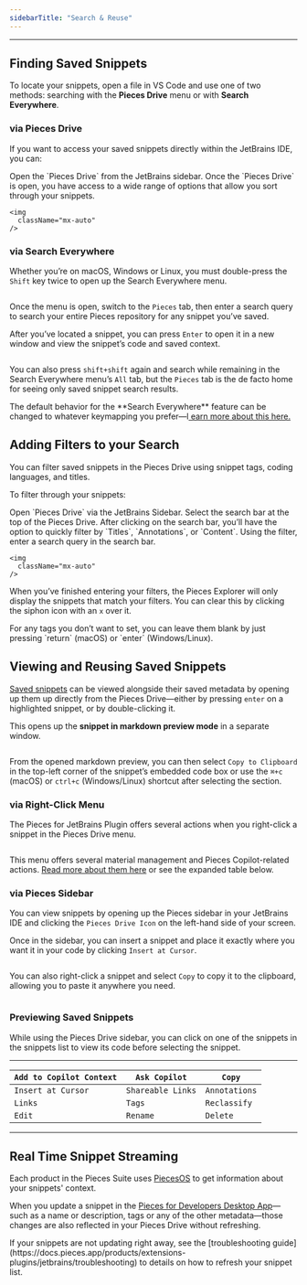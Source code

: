 ```yaml
---
sidebarTitle: "Search & Reuse"
---
```


---

## Finding Saved Snippets

To locate your snippets, open a file in VS Code and use one of two methods: searching with the **Pieces Drive** menu or with **Search Everywhere**.

### via Pieces Drive

If you want to access your saved snippets directly within the JetBrains IDE, you can:

<Steps>
  <Step title="Locate Pieces Drive">
    Open the `Pieces Drive` from the JetBrains sidebar.
  </Step>
  <Step title="Filter, Search, and Explore">
    Once the `Pieces Drive` is open, you have access to a wide range of options that allow you sort through your snippets.

    <img
      className="mx-auto"
    />
  </Step>
</Steps>

### via Search Everywhere

Whether you’re on macOS, Windows or Linux, you must double-press the `Shift` key twice to open up the Search Everywhere menu.

<img
  className="mx-auto"
/>

Once the menu is open, switch to the `Pieces` tab, then enter a search query to search your entire Pieces repository for any snippet you’ve saved.

After you’ve located a snippet, you can press `Enter` to open it in a new window and view the snippet’s code and saved context.

<img
  className="mx-auto"
/>

You can also press `shift+shift` again and search while remaining in the Search Everywhere menu’s `All` tab, but the `Pieces` tab is the de facto home for seeing only saved snippet search results.

<info>
  The default behavior for the **Search Everywhere** feature can be changed to whatever keymapping you prefer—l<a target="_blank" href="https://docs.pieces.app/products/extensions-plugins/jetbrains/commands">
  earn more about this here.</a>
</info>

## Adding Filters to your Search

You can filter saved snippets in the Pieces Drive using snippet tags, coding languages, and titles.

To filter through your snippets:

<Steps>
  <Step title="Open Pieces Drive">
    Open `Pieces Drive` via the JetBrains Sidebar.
  </Step>
  <Step title="Select the Search Bar">
    Select the search bar at the top of the Pieces Drive.
  </Step>
  <Step title="Choose the Filter Option">
    After clicking on the search bar, you’ll have the option to quickly filter by `Titles`, `Annotations`, or `Content`.
  </Step>
  <Step title="Enter your Query">
    Using the filter, enter a search query in the search bar.

    <img
      className="mx-auto"
    />
  </Step>
</Steps>

When you’ve finished entering your filters, the Pieces Explorer will only display the snippets that match your filters. You can clear this by clicking the siphon icon with an `x` over it.

<tip>
  For any tags you don’t want to set, you can leave them blank by just pressing `return` (macOS) or `enter` (Windows/Linux).
</tip>

## Viewing and Reusing Saved Snippets

[Saved snippets](https://docs.pieces.app/products/extensions-plugins/jetbrains/drive/save-snippets) can be viewed alongside their saved metadata by opening up them up directly from the Pieces Drive—either by pressing `enter` on a highlighted snippet, or by double-clicking it.

This opens up the **snippet in markdown preview mode** in a separate window.

<img
  className="mx-auto"
/>

From the opened markdown preview, you can then select `Copy to Clipboard` in the top-left corner of the snippet’s embedded code box or use the `⌘+c` (macOS) or `ctrl+c` (Windows/Linux) shortcut after selecting the section.

### via Right-Click Menu

The Pieces for JetBrains Plugin offers several actions when you right-click a snippet in the Pieces Drive menu.

<img
  className="mx-auto"
/>

This menu offers several material management and Pieces Copilot-related actions. [Read more about them here](https://docs.pieces.app/products/extensions-plugins/jetbrains/drive/edit-update#actions-from-the-editing-view) or see the expanded table below.

### via Pieces Sidebar

You can view snippets by opening up the Pieces sidebar in your JetBrains IDE and clicking the `Pieces Drive Icon` on the left-hand side of your screen.

Once in the sidebar, you can insert a snippet and place it exactly where you want it in your code by clicking `Insert at Cursor`.

<img
  className="mx-auto"
/>

You can also right-click a snippet and select `Copy` to copy it to the clipboard, allowing you to paste it anywhere you need.

<img
  className="mx-auto"
/>

### Previewing Saved Snippets

While using the Pieces Drive sidebar, you can click on one of the snippets in the snippets list to view its code before selecting the snippet.

---

| `Add to Copilot Context` | `Ask Copilot`     | `Copy`        |
| ------------------------ | ----------------- | ------------- |
| `Insert at Cursor`       | `Shareable Links` | `Annotations` |
| `Links`                  | `Tags`            | `Reclassify`  |
| `Edit`                   | `Rename`          | `Delete`      |

---

## Real Time Snippet Streaming[​](https://docs.pieces.app/extensions-plugins/jetbrains#real-time-snippet-streaming)

Each product in the Pieces Suite uses [PiecesOS](https://docs.pieces.app/products/core-dependencies/pieces-os) to get information about your snippets' context.

When you update a snippet in the [Pieces for Developers Desktop App](https://docs.pieces.app/products/desktop)—such as a name or description, tags or any of the other metadata—those changes are also reflected in your Pieces Drive without refreshing.

<tip>
  If your snippets are not updating right away, see the [troubleshooting guide](https://docs.pieces.app/products/extensions-plugins/jetbrains/troubleshooting) to details on how to refresh your snippet list.
</tip>